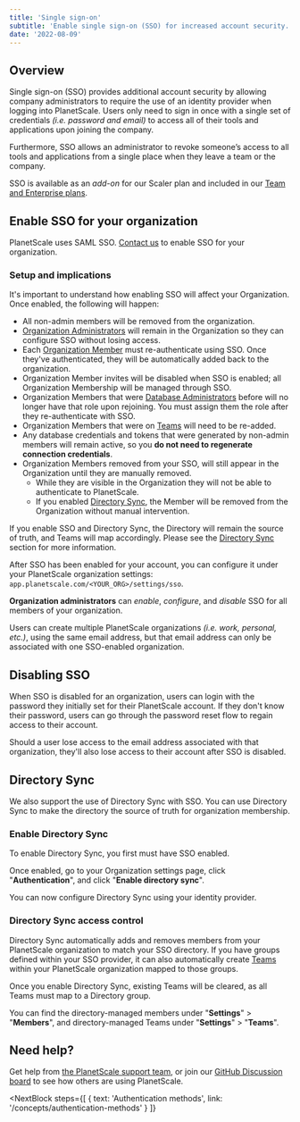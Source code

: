 ```yaml
---
title: 'Single sign-on'
subtitle: 'Enable single sign-on (SSO) for increased account security.'
date: '2022-08-09'
---
```



## Overview

Single sign-on (SSO) provides additional account security by allowing company administrators to require the use of an identity provider when logging into PlanetScale. Users only need to sign in once with a single set of credentials _(i.e. password and email)_ to access all of their tools and applications upon joining the company.

Furthermore, SSO allows an administrator to revoke someone’s access to all tools and applications from a single place when they leave a team or the company.

<InfoBlock type='note'>
  SSO is available as an <em>add-on</em> for our Scaler plan and included in our
  <a href='/docs/concepts/billing#planet-scale-plans'>Team and Enterprise plans</a>.
</InfoBlock>

## Enable SSO for your organization

PlanetScale uses SAML SSO. [Contact us](/contact) to enable SSO for your organization.

### Setup and implications

It's important to understand how enabling SSO will affect your Organization. Once enabled, the following will happen:

- All non-admin members will be removed from the organization.
- [Organization Administrators](/docs/concepts/access-control#organization-administrator) will remain in the Organization so they can configure SSO without losing access.
- Each [Organization Member](https://app.planetscale.com/planetscale/settings/members) must re-authenticate using SSO. Once they've authenticated, they will be automatically added back to the organization.
- Organization Member invites will be disabled when SSO is enabled; all Organization Membership will be managed through SSO.
- Organization Members that were [Database Administrators](/docs/concepts/access-control#database-administrator) before will no longer have that role upon rejoining. You must assign them the role after they re-authenticate with SSO.
- Organization Members that were on [Teams](/docs/concepts/teams) will need to be re-added.
- Any database credentials and tokens that were generated by non-admin members will remain active, so you **do not need to regenerate connection credentials**.
- Organization Members removed from your SSO, will still appear in the Organization until they are manually removed.
  - While they are visible in the Organization they will not be able to authenticate to PlanetScale.
  - If you enabled <a href="#directory-sync">Directory Sync</a>, the Member will be removed from the Organization without manual intervention.

<InfoBlock type='note'>
  If you enable SSO and Directory Sync, the Directory will remain the source of truth, and Teams will map accordingly.
  Please see the <a href='#directory-sync'>Directory Sync</a> section for more information.
</InfoBlock>

After SSO has been enabled for your account, you can configure it under your PlanetScale organization settings: `app.planetscale.com/<YOUR_ORG>/settings/sso`.

**Organization administrators** can _enable_, _configure_, and _disable_ SSO for all members of your organization.

Users can create multiple PlanetScale organizations _(i.e. work, personal, etc.)_, using the same email address, but that email address can only be associated with one SSO-enabled organization.

## Disabling SSO

When SSO is disabled for an organization, users can login with the password they initially set for their PlanetScale account. If they don't know their password, users can go through the password reset flow to regain access to their account.

Should a user lose access to the email address associated with that organization, they'll also lose access to their account after SSO is disabled.

## Directory Sync

We also support the use of Directory Sync with SSO. You can use Directory Sync to make the directory the source of truth for organization membership.

### Enable Directory Sync

To enable Directory Sync, you first must have SSO enabled.

Once enabled, go to your Organization settings page, click "**Authentication**", and click "**Enable directory sync**".

You can now configure Directory Sync using your identity provider.

### Directory Sync access control

Directory Sync automatically adds and removes members from your PlanetScale organization to match your SSO directory. If you have groups defined within your SSO provider, it can also automatically create [Teams](/docs/concepts/teams) within your PlanetScale organization mapped to those groups.

<InfoBlock type='note'>
  Once you enable Directory Sync, existing Teams will be cleared, as all Teams must map to a Directory group.
</InfoBlock>

You can find the directory-managed members under "**Settings**" > "**Members**", and directory-managed Teams under "**Settings**" > "**Teams**".

<ImageBlock alt='Dashboard UI - Directory-managed Teams page' src={managed} />

## Need help?

Get help from [the PlanetScale support team](https://support.planetscale.com), or join our [GitHub Discussion board](https://github.com/planetscale/discussion/discussions) to see how others are using PlanetScale.

<NextBlock
  steps={[
    {
      text: 'Authentication methods',
      link: '/concepts/authentication-methods'
    }
  ]}
></NextBlock>
